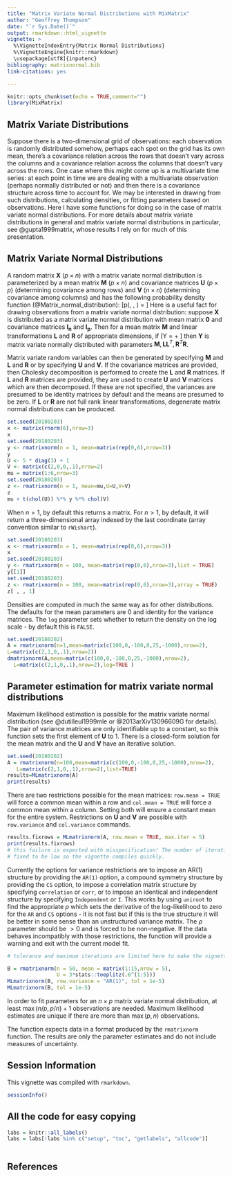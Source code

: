 ```yaml
---
title: "Matrix Variate Normal Distributions with MixMatrix"
author: "Geoffrey Thompson"
date: "`r Sys.Date()`"
output: rmarkdown::html_vignette
vignette: >
  %\VignetteIndexEntry{Matrix Normal Distributions}
  %\VignetteEngine{knitr::rmarkdown}
  \usepackage[utf8]{inputenc}
bibliography: matrixnormal.bib
link-citations: yes

---
```


```r
knitr::opts_chunk$set(echo = TRUE,comment="")
library(MixMatrix)
```

## Matrix Variate Distributions

Suppose there is a two-dimensional grid of observations: each observation is randomly distributed somehow, perhaps each spot on the grid has its own mean, there's a covariance relation across the rows that doesn't vary across the columns and a covariance relation across the columns that doesn't vary across the rows. One case where this might come up is a multivariate time series: at each point in time we are dealing with a multivariate observation (perhaps normally distributed or not) and then there is a covariance structure across time to account for. We may be interested in drawing from such distributions, calculating densities, or fitting parameters based on observations. Here I have some functions for doing so in the case of matrix variate normal distributions. For more details about matrix variate distributions in general and matrix variate normal distributions in particular, see @gupta1999matrix, whose results I rely on for much of this presentation.

## Matrix Variate Normal Distributions

A random matrix $\mathbf{X}$ $(p \times n)$ with a matrix variate normal distribution is parameterized by a mean matrix $\mathbf{M}$ $(p \times n)$ and covariance matrices $\mathbf{U}$ $(p \times p)$ (determining covariance among rows) and $\mathbf{V}$ $(n \times n)$ (determining covariance among columns) and has the following probability density function (@Matrix_normal_distribution):
\[p(\mathbf{X}\mid\mathbf{M}, \mathbf{U}, \mathbf{V}) = \frac{\exp\left( -\frac{1}{2} \, \mathrm{tr}\left[ \mathbf{V}^{-1} (\mathbf{X} - \mathbf{M})^{T} \mathbf{U}^{-1} (\mathbf{X} - \mathbf{M}) \right] \right)}{(2\pi)^{np/2} |\mathbf{V}|^{n/2} |\mathbf{U}|^{p/2}} \]
Here is a useful fact for drawing observations from a matrix variate normal distribution: suppose $\mathbf{X}$ is distributed as a matrix variate normal distribution with mean matrix $\mathbf{0}$ and covariance matrices $\mathbf{I_n}$ and $\mathbf{I_p}$. Then for a mean matrix $\mathbf{M}$ and linear transformations $\mathbf{L}$ and $\mathbf{R}$ of appropriate dimensions, if 
\[Y = \mathbf{M} + \mathbf{L}\mathbf{X}\mathbf{R}\]
then $\mathbf{Y}$ is matrix variate normally distributed with parameters $\mathbf{M}, \mathbf{LL}^T, \mathbf{R}^T\mathbf{R}$. 

Matrix variate random variables can then be generated by specifying $\mathbf{M}$ and $\mathbf{L}$ and $\mathbf{R}$ or by specifying $\mathbf{U}$ and $\mathbf{V}$. If the covariance matrices are provided, then Cholesky decomposition is performed to create the $\mathbf{L}$ and $\mathbf{R}$ matrices. If $\mathbf{L}$ and $\mathbf{R}$ matrices are provided, they are used to create $\mathbf{U}$ and $\mathbf{V}$ matrices which are then decomposed. If these are not specified, the variances are presumed to be identity matrices by default and the means are presumed to be zero. If $\mathbf{L}$ or $\mathbf{R}$ are not full rank linear transformations, degenerate matrix normal distributions can be produced.

```r
set.seed(20180203)
x <- matrix(rnorm(6),nrow=3)
x
set.seed(20180203)
y <- rmatrixnorm(n = 1, mean=matrix(rep(0,6),nrow=3))
y
U <- 5 * diag(3) + 1
V <- matrix(c(2,0,0,.1),nrow=2)
mu = matrix(1:6,nrow=3)
set.seed(20180203)
z <- rmatrixnorm(n = 1, mean=mu,U=U,V=V)
z
mu + t(chol(U)) %*% y %*% chol(V)

```

When $n=1$, by default this returns a matrix. For $n>1$, by default, it will return a three-dimensional array indexed by the last coordinate (array convention similar to `rWishart`). 

```r
set.seed(20180203)
x <- rmatrixnorm(n = 1, mean=matrix(rep(0,6),nrow=3))
x
set.seed(20180203)
y <- rmatrixnorm(n = 100, mean=matrix(rep(0,6),nrow=3),list = TRUE)
y[[1]]
set.seed(20180203)
z <- rmatrixnorm(n = 100, mean=matrix(rep(0,6),nrow=3),array = TRUE)
z[ , , 1]

```

Densities are computed in much the same way as for other distributions. The defaults for the mean parameters are 0 and identity for the variance matrices. The `log` parameter sets whether to return the density on the log scale - by default this is `FALSE`.

```r
set.seed(20180202)
A = rmatrixnorm(n=1,mean=matrix(c(100,0,-100,0,25,-1000),nrow=2),
L=matrix(c(2,1,0,.1),nrow=2))
dmatrixnorm(A,mean=matrix(c(100,0,-100,0,25,-1000),nrow=2),
  L=matrix(c(2,1,0,.1),nrow=2),log=TRUE )

```

## Parameter estimation for matrix variate normal distributions

Maximum likelihood estimation is possible for the matrix variate normal distribution (see @dutilleul1999mle or @2013arXiv13096609G for details). The pair of variance matrices are only identifiable up to a constant, so this function sets the first element of $\mathbf{U}$ to $1$. There is a closed-form solution for the mean matrix and the  $\mathbf{U}$ and  $\mathbf{V}$ have an iterative solution.

```r
set.seed(20180202)
A = rmatrixnorm(n=100,mean=matrix(c(100,0,-100,0,25,-1000),nrow=2),
   L=matrix(c(2,1,0,.1),nrow=2),list=TRUE)
results=MLmatrixnorm(A)
print(results)
```

There are two restrictions possible for the mean matrices: `row.mean = TRUE` will force a common  mean within a row and `col.mean = TRUE` will force a common mean within a column. Setting both will ensure a constant mean for the entire system. Restrictions on $\mathbf{U}$ and $\mathbf{V}$ are possible with `row.variance` and `col.variance` commands.

```r
results.fixrows = MLmatrixnorm(A, row.mean = TRUE, max.iter = 5)
print(results.fixrows)
# this failure is expected with misspecification! The number of iterations is also 
# fixed to be low so the vignette compiles quickly.
```

Currently the options for variance restrictions are to impose an AR(1) structure by providing the `AR(1)` option, a compound symmetry structure by providing the `CS` option, to impose a correlation matrix structure by specifying `correlation` or `corr`, or to impose an identical and independent structure by specifying `Independent` or `I`. This works by using `uniroot` to find the appropriate $\rho$ which sets the derivative of the log-likelihood to zero for the `AR` and `CS` options - it is not fast but if this is the true structure it will be better in some sense than an unstructured variance matrix. The $\rho$ parameter should be $>0$ and is forced to be non-negative. If the data behaves incompatibly with those restrictions, the function will provide a warning and exit with the current model fit.

```r
# tolerance and maximum iterations are limited here to make the vignette compile faster

B = rmatrixnorm(n = 50, mean = matrix(1:15,nrow = 5), 
                U = 3*stats::toeplitz(.6^(1:5)))
MLmatrixnorm(B, row.variance = "AR(1)", tol = 1e-5)
MLmatrixnorm(B, tol = 1e-5)

```

In order to fit parameters for an $n \times p$ matrix variate normal distribution, at least $\max (n/p,p/n) + 1$ observations are needed. Maximum likelihood estimates are unique if there are more than $\max(p,n)$ observations.

The function expects data in a format produced by the `rmatrixnorm` function.
The results are only the parameter estimates and do not include measures of uncertainty.

## Session Information

This vignette was compiled with `rmarkdown`.
```r
sessionInfo()
```


## All the code for easy copying

```r
labs = knitr::all_labels()
labs = labs[!labs %in% c("setup", "toc", "getlabels", "allcode")]
```
```r

```

## References
